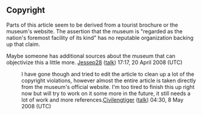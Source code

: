 <article id="8447211" title=Talk:Strategic Air and Space Museum>
	<talkpage id="8447211" title="Talk:Strategic Air and Space Museum">
{{WikiProject United States|class=Stub|auto=Inherit|importance=Low|NE=Yes|NE-importance=}}
{{WPMILHIST
|class=Stub 
|auto= 
|Aviation-task-force= yes
|US-task-force= yes
}}

=Copyright=
Parts of this article seem to be derived from a tourist brochure or the museum's website. The assertion that the museum is &quot;regarded as the nation's foremost facility of its kind&quot; has no reputable organization backing up that claim. 

Maybe someone has additional sources about the museum that can objectivize this a little more. [[User:Jessep28|Jessep28]] ([[User talk:Jessep28|talk]]) 17:17, 20 April 2008 (UTC)

:I have gone though and tried to edit the article to clean up a lot of the copyright violations, however almost the entire article is taken directly from the museum's official website. I'm too tired to finish this up right now but will try to work on it some more in the future, it still needs a lot of work and more references.[[User:Civilengtiger|Civilengtiger]] ([[User talk:Civilengtiger|talk]]) 04:30, 8 May 2008 (UTC)
	</talkpage>
</article>